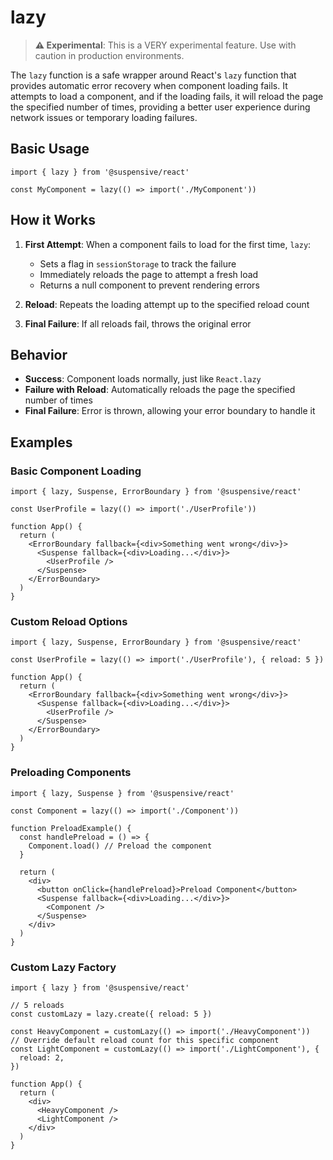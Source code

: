 # lazy

> **⚠️ Experimental**: This is a VERY experimental feature. Use with caution in production environments.

The `lazy` function is a safe wrapper around React's `lazy` function that provides automatic error recovery when component loading fails. It attempts to load a component, and if the loading fails, it will reload the page the specified number of times, providing a better user experience during network issues or temporary loading failures.

## Basic Usage

```tsx
import { lazy } from '@suspensive/react'

const MyComponent = lazy(() => import('./MyComponent'))
```

## How it Works

1. **First Attempt**: When a component fails to load for the first time, `lazy`:

   - Sets a flag in `sessionStorage` to track the failure
   - Immediately reloads the page to attempt a fresh load
   - Returns a null component to prevent rendering errors

2. **Reload**: Repeats the loading attempt up to the specified reload count
3. **Final Failure**: If all reloads fail, throws the original error

## Behavior

- **Success**: Component loads normally, just like `React.lazy`
- **Failure with Reload**: Automatically reloads the page the specified number of times
- **Final Failure**: Error is thrown, allowing your error boundary to handle it

## Examples

### Basic Component Loading

```tsx
import { lazy, Suspense, ErrorBoundary } from '@suspensive/react'

const UserProfile = lazy(() => import('./UserProfile'))

function App() {
  return (
    <ErrorBoundary fallback={<div>Something went wrong</div>}>
      <Suspense fallback={<div>Loading...</div>}>
        <UserProfile />
      </Suspense>
    </ErrorBoundary>
  )
}
```

### Custom Reload Options

```tsx
import { lazy, Suspense, ErrorBoundary } from '@suspensive/react'

const UserProfile = lazy(() => import('./UserProfile'), { reload: 5 })

function App() {
  return (
    <ErrorBoundary fallback={<div>Something went wrong</div>}>
      <Suspense fallback={<div>Loading...</div>}>
        <UserProfile />
      </Suspense>
    </ErrorBoundary>
  )
}
```

### Preloading Components

```tsx
import { lazy, Suspense } from '@suspensive/react'

const Component = lazy(() => import('./Component'))

function PreloadExample() {
  const handlePreload = () => {
    Component.load() // Preload the component
  }

  return (
    <div>
      <button onClick={handlePreload}>Preload Component</button>
      <Suspense fallback={<div>Loading...</div>}>
        <Component />
      </Suspense>
    </div>
  )
}
```

### Custom Lazy Factory

```tsx
import { lazy } from '@suspensive/react'

// 5 reloads
const customLazy = lazy.create({ reload: 5 })

const HeavyComponent = customLazy(() => import('./HeavyComponent'))
// Override default reload count for this specific component
const LightComponent = customLazy(() => import('./LightComponent'), {
  reload: 2,
})

function App() {
  return (
    <div>
      <HeavyComponent />
      <LightComponent />
    </div>
  )
}
```
